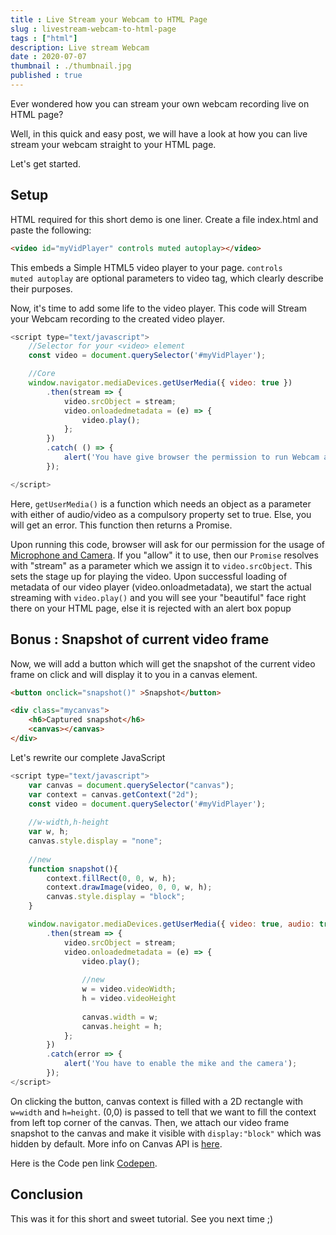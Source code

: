 ```yaml
---
title : Live Stream your Webcam to HTML Page 
slug : livestream-webcam-to-html-page
tags : ["html"]
description: Live stream Webcam
date : 2020-07-07
thumbnail : ./thumbnail.jpg
published : true
---
```


Ever wondered how you can stream your own webcam recording live on HTML page? 

Well, in this quick and easy post, we will have a look at how you can live stream your webcam straight to your HTML page.

Let's get started.



## Setup

HTML required for this short demo is one liner. Create a file index.html and paste the following:

```html
<video id="myVidPlayer" controls muted autoplay></video>
```

This embeds a Simple HTML5 video player to your page. <code>controls muted autoplay</code> are optional parameters to video tag, which clearly describe their purposes.

Now, it's time to add some life to the video player. This code will Stream your Webcam recording to the created video player.

```javascript
<script type="text/javascript">
    //Selector for your <video> element
    const video = document.querySelector('#myVidPlayer');

	//Core
	window.navigator.mediaDevices.getUserMedia({ video: true })
        .then(stream => {
            video.srcObject = stream;
            video.onloadedmetadata = (e) => {
                video.play();
            };
        })
        .catch( () => {
            alert('You have give browser the permission to run Webcam and mic ;( ');
        });

</script>
```

Here, <code>getUserMedia()</code> is a function which needs an object as a parameter with either of audio/video as a compulsory property set to true. Else, you will get an error. This function then returns a Promise.



Upon running this code, browser will ask for our permission for the usage of <u>Microphone and Camera</u>. If you "allow" it to use, then our <code>Promise</code> resolves with "stream" as a parameter which we assign it to <code>video.srcObject</code>. This sets the stage up for playing the video. Upon successful loading of metadata of our video player (video.onloadmetadata), we start the actual streaming with <code>video.play()</code>  and you will see your "beautiful" face right there on your HTML page, else it is rejected with an alert box popup



## Bonus : Snapshot of current video frame

Now, we will add a button which will get the snapshot of the current video frame on click and will display it to you in a canvas element.

```html
<button onclick="snapshot()" >Snapshot</button>

<div class="mycanvas">
    <h6>Captured snapshot</h6>
    <canvas></canvas>
</div>
```



Let's rewrite our complete JavaScript

```javascript
<script type="text/javascript">
    var canvas = document.querySelector("canvas");
    var context = canvas.getContext("2d");
    const video = document.querySelector('#myVidPlayer');
	
	//w-width,h-height
    var w, h;
    canvas.style.display = "none";
	
	//new
    function snapshot(){
        context.fillRect(0, 0, w, h);
        context.drawImage(video, 0, 0, w, h);
        canvas.style.display = "block";
    }

    window.navigator.mediaDevices.getUserMedia({ video: true, audio: true })
        .then(stream => {
            video.srcObject = stream;
            video.onloadedmetadata = (e) => {
                video.play();
                
                //new
                w = video.videoWidth;
                h = video.videoHeight
                
                canvas.width = w;
                canvas.height = h;
            };
    	})
        .catch(error => {
        	alert('You have to enable the mike and the camera');
    	});
</script>
```

On clicking the button, canvas context is filled with a 2D rectangle with <code>w=width</code> and <code>h=height</code>. (0,0) is passed to tell that we want to fill the context from left top corner of the canvas.  Then, we attach our video frame snapshot to the canvas and make it visible with <code>display:"block"</code> which was hidden by default. More info on Canvas API is [here](https://developer.mozilla.org/en-US/docs/Web/API/Canvas_API).

Here is the Code pen link [Codepen](https://codepen.io/dalalRohit/pen/XWXEEPE).

## Conclusion

This was it for this short and sweet tutorial. See you next time ;)